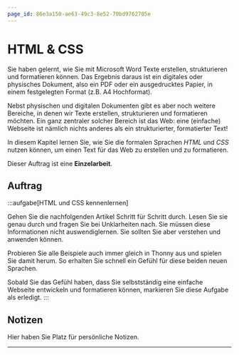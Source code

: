 ```yaml
---
page_id: 86e3a150-ae63-49c3-8e52-70bd9762705e
---
```


# HTML & CSS
Sie haben gelernt, wie Sie mit Microsoft Word Texte erstellen, strukturieren und formatieren können. Das Ergebnis daraus ist ein digitales oder physisches Dokument, also ein PDF oder ein ausgedrucktes Papier, in einem festgelegten Format (z.B. A4 Hochformat).

Nebst physischen und digitalen Dokumenten gibt es aber noch weitere Bereiche, in denen wir Texte erstellen, strukturieren und formatieren möchten. Ein ganz zentraler solcher Bereich ist das Web: eine (einfache) Webseite ist nämlich nichts anderes als ein strukturierter, formatierter Text!

In diesem Kapitel lernen Sie, wie Sie die formalen Sprachen _HTML_ und _CSS_ nutzen können, um einen Text für das Web zu erstellen und zu formatieren.

Dieser Auftrag ist eine **Einzelarbeit**.

## Auftrag
:::aufgabe[HTML und CSS kennenlernen]
<TaskState id="cd4753c9-e58a-4364-b2fa-cffd016e4e11" />

Gehen Sie die nachfolgenden Artikel Schritt für Schritt durch. Lesen Sie sie genau durch und fragen Sie bei Unklarheiten nach. Sie müssen diese Informationen nicht auswendiglernen. Sie sollten Sie aber verstehen und anwenden können.

Probieren Sie alle Beispiele auch immer gleich in Thonny aus und spielen Sie damit herum. So erhalten Sie schnell ein Gefühl für diese beiden neuen Sprachen.

Sobald Sie das Gefühl haben, dass Sie selbstständig eine einfache Webseite entwickeln und formatieren können, markieren Sie diese Aufgabe als erledigt.
:::

## Notizen
Hier haben Sie Platz für persönliche Notizen.
<QuillV2 id="4eec84fd-cbb3-46aa-a42b-87e08cecc5b0" />

---
